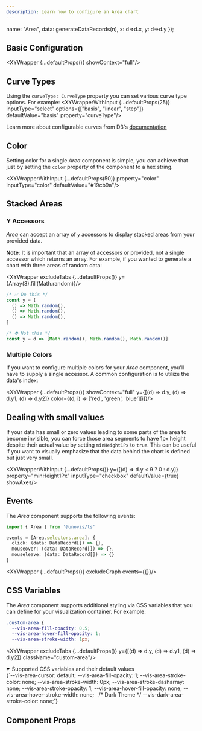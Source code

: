 ```yaml
---
description: Learn how to configure an Area chart
---
```



  name: "Area",
  data: generateDataRecords(n),
  x: d=>d.x,
  y: d=>d.y
});

## Basic Configuration
<XYWrapper {...defaultProps()} showContext="full"/>

## Curve Types
Using the `curveType: CurveType` property you can set various curve type options. For example:
<XYWrapperWithInput {...defaultProps(25)} inputType="select" options={["basis", "linear", "step"]} defaultValue="basis" property="curveType"/>

Learn more about configurable curves from D3's [documentation](https://github.com/d3/d3-shape#curves)

## Color
Setting color for a single _Area_ component is simple, you can achieve that just by setting the `color` property of the component to a hex string.

<XYWrapperWithInput {...defaultProps(50)} property="color" inputType="color" defaultValue="#19cb9a"/>

## Stacked Areas
### Y Accessors
_Area_ can accept an array of `y` accessors to display stacked areas from your provided data.

 
**Note**: It is important that an array of accessors or provided, not a single accessor which returns
an array. For example, if you wanted to generate a chart with three areas of random data:

<XYWrapper excludeTabs {...defaultProps()} y={Array(3).fill(Math.random)}/>


```ts
/* ✅ Do this */
const y = [
  () => Math.random(),
  () => Math.random(),
  () => Math.random(),
]

/* ⛔ Not this */
const y = d => [Math.random(), Math.random(), Math.random()]
```

### Multiple Colors
If you want to configure multiple colors for your _Area_ component, you'll have to supply a single
accessor. A common configuration is to utilize the data's index:

<XYWrapper {...defaultProps()} showContext="full" y={[(d) => d.y, (d) => d.y1, (d) => d.y2]} color={(d, i) => ['red', 'green', 'blue'][i]}/>

## Dealing with small values
If your data has small or zero values leading to some parts of the area to become invisible, you can force those area segments to have 1px height
despite their actual value by setting `minHeight1Px` to `true`. This can be useful if you want to visually emphasize that the data behind the chart
is defined but just very small.

<XYWrapperWithInput {...defaultProps()}  y={[(d) => d.y < 9 ? 0 : d.y]} property="minHeight1Px" inputType="checkbox" defaultValue={true} showAxes/>

## Events

The _Area_ component supports the following events:
```ts
import { Area } from '@unovis/ts'

events = [Area.selectors.area]: {
  click: (data: DataRecord[]) => {},
  mouseover: (data: DataRecord[]) => {},
  mouseleave: (data: DataRecord[]) => {}
}
```
<XYWrapper {...defaultProps()} excludeGraph events={{}}/>

## CSS Variables
The _Area_ component supports additional styling via CSS variables that you can define for your visualization container. For example:

```css title="styles.css"
.custom-area {
  --vis-area-fill-opacity: 0.5;
  --vis-area-hover-fill-opacity: 1;
  --vis-area-stroke-width: 1px;
```
<XYWrapper excludeTabs {...defaultProps()} y={[(d) => d.y, (d) => d.y1, (d) => d.y2]} className="custom-area"/>

<details open>
  <summary>Supported CSS variables and their default values</summary>
  <CodeBlock language="css">
    {`--vis-area-cursor: default;
--vis-area-fill-opacity: 1;
--vis-area-stroke-color: none;
--vis-area-stroke-width: 0px;
--vis-area-stroke-dasharray: none;
--vis-area-stroke-opacity: 1;
--vis-area-hover-fill-opacity: none;
--vis-area-hover-stroke-width: none;
 
/* Dark Theme */
--vis-dark-area-stroke-color: none;`}
  </CodeBlock>
</details>

## Component Props
<PropsTable name="VisArea"></PropsTable>

